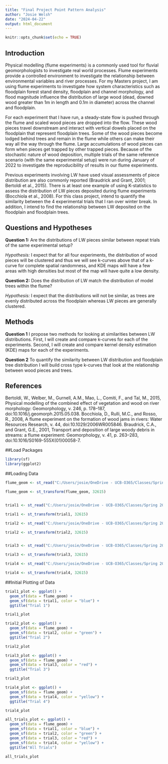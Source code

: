 ```yaml
---
title: "Final Project Point Pattern Analysis"
author: "Josie Welsh"
date: "2024-04-22"
output: html_document
---
```


```r
knitr::opts_chunk$set(echo = TRUE)
```


## Introduction 

Physical modelling (flume experiments) is a commonly used tool for fluvial geomorphologists to investigate real world processes. Flume experiments provide a controlled environment to investigate the relationship between environmental variables and river processes. For my Masters project, I am using flume experiments to investigate how system characteristics such as floodplain forest stand density, floodplain and channel morphology, and flood magnitude influence the distribution of large wood (dead, downed wood greater than 1m in length and 0.1m in diameter) across the channel and floodplain. 

For each experiment that I have run, a steady-state flow is pushed through the flume and scaled wood pieces are dropped into the flow. These wood pieces travel downstream and interact with vertical dowels placed on the floodplain that represent floodplain trees. Some of the wood pieces become lodged behind trees and remain in the flume while others can make their way all the way through the flume. Large accumulations of wood pieces can form when pieces get trapped by other trapped pieces. Because of the stochastic nature of wood deposition, multiple trials of the same reference scenario (with the same experimental setup) were run during January of 2022 to investigate the reproducibility of results in our flume experiments. 

Previous experiments involving LW have used visual assessments of piece distribution are also commonly reported (Braudrick and Grant, 2001; Bertoldi et al., 2015). There is at least one example of using K-statistics to assess the distribution of LW pieces deposited during flume experiments (Bocchiola et al., 2008). For this class project, intend to quantify the similarity between the 4 experimental trials that I ran over winter break. In addition, I intend to find the relationship between LW deposited on the floodplain and floodplain trees. 


## Questions and Hypotheses

**Question 1:** Are the distributions of LW pieces similar between repeat trials of the same experimental setup?

*Hypothesis:* I expect that for all four experiments, the distribution of wood pieces will be clustered and thus we will see k-curves above that of a k-curve for complete spatial randomness, and KDE maps will have a few areas with high densities but most of the map will have quite a low density. 


**Question 2:** Does the distribution of LW match the distribution of model trees within the flume?

*Hypothesis:* I expect that the distributions will not be similar, as trees are evenly distributed across the floodplain whereas LW pieces are generally clustered. 



## Methods

**Question 1**
I propose two methods for looking at similarities between LW distributions. First, I will create and compare k-curves for each of the experiments. Second, I will create and compare kernel density estimation (KDE) maps for each of the experiments.

**Question 2**
To quantify the similarity between LW distribution and floodplain tree distribution I will build cross type k-curves that look at the relationship between wood pieces and trees.



## References

Bertoldi, W., Welber, M., Gurnell, A.M., Mao, L., Comiti, F., and Tal, M., 2015, Physical modelling of the combined effect of vegetation and wood on river morphology: Geomorphology, v. 246, p. 178–187, doi:10.1016/j.geomorph.2015.05.038.
Bocchiola, D., Rulli, M.C., and Rosso, R., 2008, A flume experiment on the formation of wood jams in rivers: Water Resources Research, v. 44, doi:10.1029/2006WR005846.
Braudrick, C.A., and Grant, G.E., 2001, Transport and deposition of large woody debris in streams: a flume experiment: Geomorphology, v. 41, p. 263–283, doi:10.1016/S0169-555X(01)00058-7.

##Load Packages
```r
library(sf)
library(ggplot2)
```


##Loading Data
```r

flume_geom <- st_read("C:/Users/josie/OneDrive - UCB-O365/Classes/Spring 2024/GEOG 5023 - Quant Methods/Final Project/Images/Shapefiles/flume regions.shp")

flume_geom <- st_transform(flume_geom, 32615)


trial1 <- st_read("C:/Users/josie/OneDrive - UCB-O365/Classes/Spring 2024/GEOG 5023 - Quant Methods/Final Project/Images/Shapefiles/01082024_points.shp")

trial1 <- st_transform(trial1, 32615)

trial2 <- st_read("C:/Users/josie/OneDrive - UCB-O365/Classes/Spring 2024/GEOG 5023 - Quant Methods/Final Project/Images/Shapefiles/01092024_points.shp")

trial2 <- st_transform(trial2, 32615)


trial3 <- st_read("C:/Users/josie/OneDrive - UCB-O365/Classes/Spring 2024/GEOG 5023 - Quant Methods/Final Project/Images/Shapefiles/01102024_points.shp")

trial3 <- st_transform(trial3, 32615)

trial4 <- st_read("C:/Users/josie/OneDrive - UCB-O365/Classes/Spring 2024/GEOG 5023 - Quant Methods/Final Project/Images/Shapefiles/01122024_points.shp")

trial4 <- st_transform(trial4, 32615)
```


##Initial Plotting of Data
```r
trial1_plot <- ggplot() +
  geom_sf(data = flume_geom) +
  geom_sf(data = trial1, color = "blue") +
  ggtitle("Trial 1")

trial1_plot

trial2_plot <- ggplot() +
  geom_sf(data = flume_geom) +
  geom_sf(data = trial2, color = "green") +
  ggtitle("Trial 2")

trial2_plot

trial3_plot <- ggplot() +
  geom_sf(data = flume_geom) +
  geom_sf(data = trial3, color = "red") +
  ggtitle("Trial 3")

trial3_plot

trial4_plot <- ggplot() +
  geom_sf(data = flume_geom) +
  geom_sf(data = trial4, color = "yellow") +
  ggtitle("Trial 4")

trial4_plot

all_trials_plot <- ggplot() + 
  geom_sf(data = flume_geom) +
  geom_sf(data = trial1, color = "blue") +
  geom_sf(data = trial2, color = "green") +
  geom_sf(data = trial3, color = "red") +
  geom_sf(data = trial4, color = "yellow") +
  ggtitle("All Trials")

all_trials_plot
  

```








